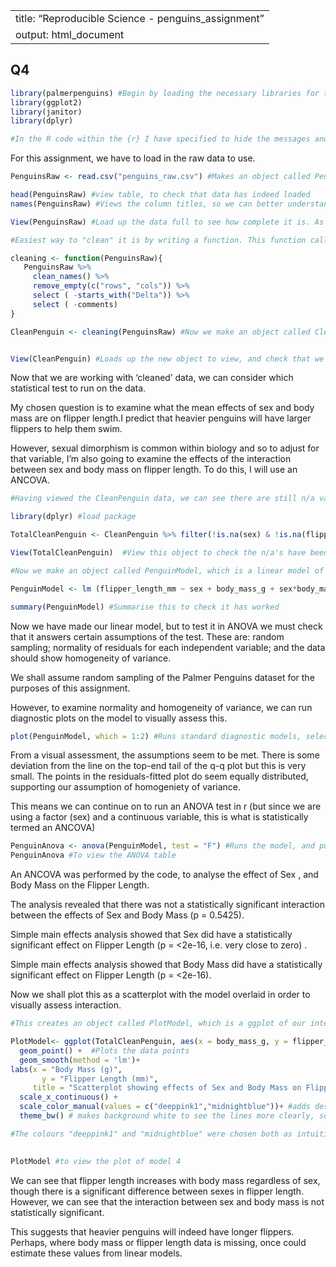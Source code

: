 --
title: "Reproducible Science - penguins_assignment"
output: html_document
---
## Q4 

```r

library(palmerpenguins) #Begin by loading the necessary libraries for the task
library(ggplot2)
library(janitor)
library(dplyr) 

#In the R code within the {r} I have specified to hide the messages and warnings, as this takes up a lot of space in the markdown document
```

For this assignment, we have to load in the raw data to use. 

```r
PenguinsRaw <- read.csv("penguins_raw.csv") #Makes an object called PenguinsRaw, which consists of the data which the function read.csv has loaded into R
```

```r
head(PenguinsRaw) #view table, to check that data has indeed loaded
names(PenguinsRaw) #Views the column titles, so we can better understand what variables and data we are working with
```

```r
View(PenguinsRaw) #Load up the data full to see how complete it is. As we can see in this set of data, it contains a lot of missing information ("n/a")
```

```r
#Easiest way to "clean" it is by writing a function. This function called "cleaning", will clean column names, remove empty rows, remove columns called comment and delta

cleaning <- function(PenguinsRaw){
   PenguinsRaw %>%
     clean_names() %>%
     remove_empty(c("rows", "cols")) %>%
     select ( -starts_with("Delta")) %>%
     select ( -comments)
}

CleanPenguin <- cleaning(PenguinsRaw) #Now we make an object called CleanPenguin, which contains the raw data with the cleaning function applied to it


View(CleanPenguin) #Loads up the new object to view, and check that we have indeed made it
```

Now that we are working with 'cleaned' data, we can consider which statistical test to run on the data. 

My chosen question is to examine what the mean effects of sex and body mass are on flipper length.I predict that heavier penguins will have larger flippers to help them swim.

However, sexual dimorphism is common within biology and so to adjust for that variable, I'm also going to examine the effects of the interaction between sex and body mass on flipper length. To do this, I will use an ANCOVA. 


```r
#Having viewed the CleanPenguin data, we can see there are still n/a values in some of the columns we are not interested in. Here we will remove those blank values so that they don't affect our analysis. We need the package dplyr in order to use the cleaning function described here

library(dplyr) #load package

TotalCleanPenguin <- CleanPenguin %>% filter(!is.na(sex) & !is.na(flipper_length_mm) & !is.na(body_mass_g))  #makes an object called TotalCleanpenguin which is a filtered version of the CleanPenguin data

View(TotalCleanPenguin)  #View this object to check the n/a's have been removed
```

```r
#Now we make an object called PenguinModel, which is a linear model of the effects of sex, body mass and their interaction on flipper length

PenguinModel <- lm (flipper_length_mm ~ sex + body_mass_g + sex*body_mass_g, TotalCleanPenguin)

summary(PenguinModel) #Summarise this to check it has worked
```


Now we have made our linear model, but to test it in ANOVA we must check that it answers certain assumptions of the test.
These are: random sampling; normality of residuals for each independent variable; and the data should show homogeneity of variance. 

We shall assume random sampling of the Palmer Penguins dataset for the purposes of this assignment.

However, to examine normality and homogeneity of variance, we can run diagnostic plots on the model to visually assess this. 

```r
plot(PenguinModel, which = 1:2) #Runs standard diagnostic models, selecting only the first two from the four that can be produced, as these examine homogenity and normality respectively
```

From a visual assessment, the assumptions seem to be met. There is some deviation from the line on the top-end tail of the q-q plot but this is very small. The points in the residuals-fitted plot do seem equally distributed, supporting our assumption of homogeniety of variance. 

This means we can continue on to run an ANOVA test in r (but since we are using a factor (sex) and a continuous variable, this is what is statistically termed an ANCOVA)


```r
PenguinAnova <- anova(PenguinModel, test = "F") #Runs the model, and puts it in an object called PenguinAnova
PenguinAnova #To view the ANOVA table
```
An ANCOVA was performed by the code, to analyse the effect of Sex , and Body Mass on the Flipper Length.  

The analysis revealed that there was not a statistically significant interaction between the effects of Sex and Body Mass (p = 0.5425). 

Simple main effects analysis showed that Sex did have a statistically significant effect on Flipper Length (p = <2e-16, i.e. very close to zero) .
 
Simple main effects analysis showed that Body Mass did have a statistically significant effect on Flipper Length (p = <2e-16).

Now we shall plot this as a scatterplot with the model overlaid in order to visually assess interaction. 

```r

#This creates an object called PlotModel, which is a ggplot of our interaction. It is also coloured to distinguish between the two versions of the factor sex (male and female), and titled appropriately

PlotModel<- ggplot(TotalCleanPenguin, aes(x = body_mass_g, y = flipper_length_mm, colour = sex)) + 
  geom_point() +  #Plots the data points
  geom_smooth(method = 'lm')+
labs(x = "Body Mass (g)",
       y = "Flipper Length (mm)",
     title = "Scatterplot showing effects of Sex and Body Mass on Flipper Length ")+ #adds labels
  scale_x_continuous() +
  scale_color_manual(values = c("deeppink1","midnightblue"))+ #adds desired colours
  theme_bw() # makes background white to see the lines more clearly, so that it is more accessible

#The colours "deeppink1" and "midnightblue" were chosen both as intuitive colours for the variables female and male, but also because these two choices are colourblind friendly for Tritanopia, Protanopia and Deuteranopia. 
  

PlotModel #to view the plot of model 4
```

We can see that flipper length increases with body mass regardless of sex, though there is a significant difference between sexes in flipper length. However, we can see that the interaction between sex and body mass is not statistically significant. 

This suggests that heavier penguins will indeed have longer flippers. Perhaps, where body mass or flipper length data is missing, once could estimate these values from linear models.
